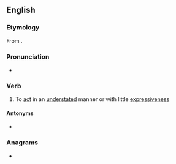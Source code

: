 ==English==

===Etymology===
From {{prefix|en|under|act}}.

===Pronunciation===
* {{rhymes|ækt|lang=en}}

===Verb===
{{en-verb}}

# To [[act]] in an [[understated]] manner or with little [[expressiveness]]

====Antonyms====
* {{l|en|overact}}

===Anagrams===
* {{anagrams|en|a=acdenrtu|reducant|tranduce|uncarted|uncrated|unredact|untraced}}